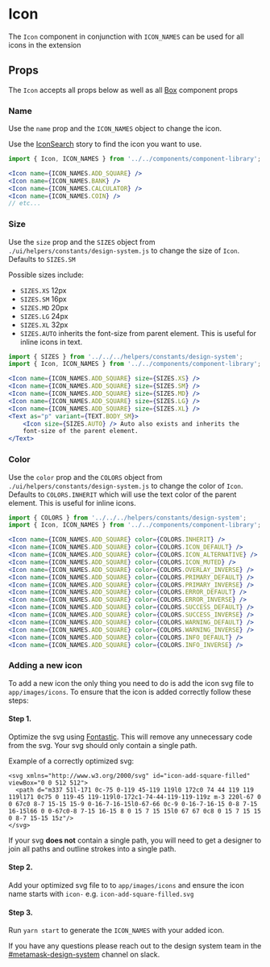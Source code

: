 

# Icon

The `Icon` component in conjunction with `ICON_NAMES` can be used for all icons in the extension

<Canvas>
  <Story id="ui-components-component-library-icon-icon-stories-js--default-story" />
</Canvas>

## Props

The `Icon` accepts all props below as well as all [Box](/docs/ui-components-ui-box-box-stories-js--default-story#props) component props

<ArgsTable of={Icon} />

### Name

Use the `name` prop and the `ICON_NAMES` object to change the icon.

Use the [IconSearch](/story/ui-components-component-library-icon-icon-stories-js--default-story) story to find the icon you want to use.

<Canvas>
  <Story id="ui-components-component-library-icon-icon-stories-js--name" />
</Canvas>

```jsx
import { Icon, ICON_NAMES } from '../../components/component-library';

<Icon name={ICON_NAMES.ADD_SQUARE} />
<Icon name={ICON_NAMES.BANK} />
<Icon name={ICON_NAMES.CALCULATOR} />
<Icon name={ICON_NAMES.COIN} />
// etc...
```

### Size

Use the `size` prop and the `SIZES` object from `./ui/helpers/constants/design-system.js` to change the size of `Icon`. Defaults to `SIZES.SM`

Possible sizes include:

- `SIZES.XS` 12px
- `SIZES.SM` 16px
- `SIZES.MD` 20px
- `SIZES.LG` 24px
- `SIZES.XL` 32px
- `SIZES.AUTO` inherits the font-size from parent element. This is useful for inline icons in text.

<Canvas>
  <Story id="ui-components-component-library-icon-icon-stories-js--size" />
</Canvas>

```jsx
import { SIZES } from '../../../helpers/constants/design-system';
import { Icon, ICON_NAMES } from '../../components/component-library';

<Icon name={ICON_NAMES.ADD_SQUARE} size={SIZES.XS} />
<Icon name={ICON_NAMES.ADD_SQUARE} size={SIZES.SM} />
<Icon name={ICON_NAMES.ADD_SQUARE} size={SIZES.MD} />
<Icon name={ICON_NAMES.ADD_SQUARE} size={SIZES.LG} />
<Icon name={ICON_NAMES.ADD_SQUARE} size={SIZES.XL} />
<Text as="p" variant={TEXT.BODY_SM}>
    <Icon size={SIZES.AUTO} /> Auto also exists and inherits the
    font-size of the parent element.
</Text>
```

### Color

Use the `color` prop and the `COLORS` object from `./ui/helpers/constants/design-system.js` to change the color of `Icon`. Defaults to `COLORS.INHERIT` which will use the text color of the parent element. This is useful for inline icons.

<Canvas>
  <Story id="ui-components-component-library-icon-icon-stories-js--color" />
</Canvas>

```jsx
import { COLORS } from '../../../helpers/constants/design-system';
import { Icon, ICON_NAMES } from '../../components/component-library';

<Icon name={ICON_NAMES.ADD_SQUARE} color={COLORS.INHERIT} />
<Icon name={ICON_NAMES.ADD_SQUARE} color={COLORS.ICON_DEFAULT} />
<Icon name={ICON_NAMES.ADD_SQUARE} color={COLORS.ICON_ALTERNATIVE} />
<Icon name={ICON_NAMES.ADD_SQUARE} color={COLORS.ICON_MUTED} />
<Icon name={ICON_NAMES.ADD_SQUARE} color={COLORS.OVERLAY_INVERSE} />
<Icon name={ICON_NAMES.ADD_SQUARE} color={COLORS.PRIMARY_DEFAULT} />
<Icon name={ICON_NAMES.ADD_SQUARE} color={COLORS.PRIMARY_INVERSE} />
<Icon name={ICON_NAMES.ADD_SQUARE} color={COLORS.ERROR_DEFAULT} />
<Icon name={ICON_NAMES.ADD_SQUARE} color={COLORS.ERROR_INVERSE} />
<Icon name={ICON_NAMES.ADD_SQUARE} color={COLORS.SUCCESS_DEFAULT} />
<Icon name={ICON_NAMES.ADD_SQUARE} color={COLORS.SUCCESS_INVERSE} />
<Icon name={ICON_NAMES.ADD_SQUARE} color={COLORS.WARNING_DEFAULT} />
<Icon name={ICON_NAMES.ADD_SQUARE} color={COLORS.WARNING_INVERSE} />
<Icon name={ICON_NAMES.ADD_SQUARE} color={COLORS.INFO_DEFAULT} />
<Icon name={ICON_NAMES.ADD_SQUARE} color={COLORS.INFO_INVERSE} />
```

### Adding a new icon

To add a new icon the only thing you need to do is add the icon svg file to `app/images/icons`. To ensure that the icon is added correctly follow these steps:

#### Step 1.

Optimize the svg using [Fontastic](https://fontastic.me/). This will remove any unnecessary code from the svg. Your svg should only contain a single path.

Example of a correctly optimized svg:

```
<svg xmlns="http://www.w3.org/2000/svg" id="icon-add-square-filled" viewBox="0 0 512 512">
  <path d="m337 51l-171 0c-75 0-119 45-119 119l0 172c0 74 44 119 119 119l171 0c75 0 119-45 119-119l0-172c1-74-44-119-119-119z m-3 220l-67 0 0 67c0 8-7 15-15 15-9 0-16-7-16-15l0-67-66 0c-9 0-16-7-16-15 0-8 7-15 16-15l66 0 0-67c0-8 7-15 16-15 8 0 15 7 15 15l0 67 67 0c8 0 15 7 15 15 0 8-7 15-15 15z"/>
</svg>
```

If your svg **does not** contain a single path, you will need to get a designer to join all paths and outline strokes into a single path.

#### Step 2.

Add your optimized svg file to to `app/images/icons` and ensure the icon name starts with `icon-` e.g. `icon-add-square-filled.svg`

#### Step 3.

Run `yarn start` to generate the `ICON_NAMES` with your added icon.

If you have any questions please reach out to the design system team in the [#metamask-design-system](https://consensys.slack.com/archives/C0354T27M5M) channel on slack.
